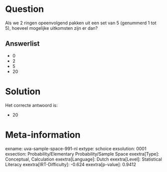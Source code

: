 Question
========

Als we 2 ringen opeenvolgend pakken uit een set van 5 (genummerd 1 tot
5), hoeveel mogelijke uitkomsten zijn er dan?


Answerlist
----------

* 0
* 2
* 5
* 20

Solution
========

Het correcte antwoord is: 

* 20

Meta-information
================
exname: uva-sample-space-991-nl
extype: schoice
exsolution: 0001
exsection: Probability/Elementary Probability/Sample Space
exextra[Type]: Conceptual, Calculation
exextra[Language]: Dutch
exextra[Level]: Statistical Literacy
exextra[IRT-Difficulty]: -0.624
exextra[p-value]: 0.9412
